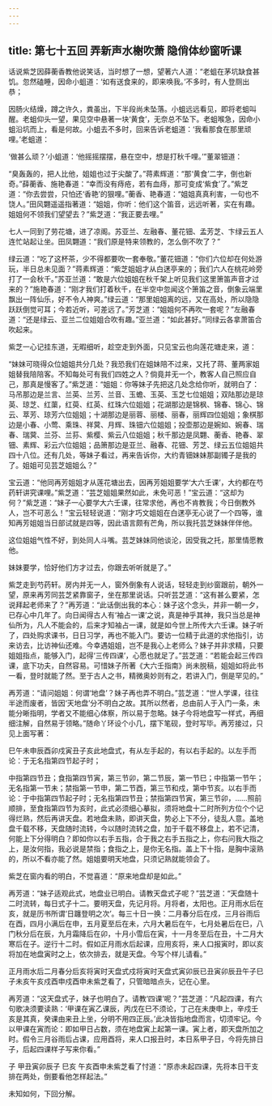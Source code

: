 ```yaml
---
---
---
```

title: 第七十五回 弄新声水榭吹萧 隐俏体纱窗听课
---



话说紫芝因薛蘅香教他说笑话，当时想了一想，望著六人道：“老蛆在茅坑缺食甚饥。忽然磕睡，因命小蛆道：‘如有送食来的，即来唤我。’不多时，有人登厕出恭；

因肠火结燥，蹲之许久，粪虽出，下半段尚未坠落。小蛆远远看见，即将老蛆叫醒。老蛆仰头一望，果见空中悬著一块‘黄食’，无奈总不坠下。老蛆喉急，因命小蛆沿坑而上，看是何故。小蛆去不多时，回来告诉老蛆道：‘我看那食在那里顽哩。’老蛆道：

‘做甚么顽？’小蛆道：‘他摇摇摆摆，悬在空中，想是打秋千哩。’”董翠钿道：

“臭轰轰的，把人比他，姐姐也过于尖酸了。”蒋素辉道：“那‘黄食’二字，倒也新奇。”薛蘅香、施艳春道：“幸而没有痔疮，若有血痔，那可变成‘紫食’了。”紫芝道：“你去尝尝，只怕还‘香艳’的狠哩。”蘅香、艳春道：“姐姐真真利害，一句也不饶人。”田风翾遥遥指著道：“姐姐，你听：他们这个笛音，远远听著，实在有趣。姐姐何不领我们望望去？”紫芝道：“我正要去哩。”

七人一同到了劳花塘，进了凉阁。苏亚兰、左融春、董花钿、孟芳芝、卞绿云五人连忙站起让坐。田凤翾道：“我们原是特来领教的，怎么倒不吹了？”

绿云道：“吃了这杯茶，少不得都要吹一套奉敬。”董花钿道：“你们六位却在何处游玩，半日总未见面？”蒋素辉道：“紫芝姐姐才从白蒁亭来的；我们六人在桃花岭旁打了一会秋千。”苏亚兰道：“敢是六位姐姐在秋千架上听见我们这里箫笛声音才过来的？”施艳春道：“刚才我们打着秋千，在半空中忽闻这个箫笛之音，倒象云端里飘出一阵仙乐，好不令人神爽。”绿云道：“那里姐姐离的远，又在高处，所以隐隐跃跃倒觉可耳；今若近听，可差远了。”芳芝道：“姐姐何不再吹一套呢？”左融春道：“还是绿云、亚兰二位姐姐合吹有趣。”亚兰道：“如此甚好。”同绿云各拿萧笛合吹起来。

紫芝一心记挂东道，无暇细听，趁空走到外面，只见宝云也向莲花塘走来，道：

“妹妹可晓得众位姐姐共分几处？我恐我们在姐妹陪不过来，又托了蒋、董两家姐姐替我陪陪客。不知每处可有我们四姓之人？倘竟并无一个，教客人自己照应自己，那真是慢客了。”紫芝道：“姐姐：你等妹子先把这几处念给你听，就明白了：马吊那边是兰言、兰英、兰芳、兰音、玉蟾、玉英、玉芝七位姐姐；双陆那边是琼英、琼芝、红蕖，红萸、红英、红珠六位姐姐；花湖那边是锦枫、锦春、锦心、锦云、萃芳、琼芳六位姐姐；十湖那边是丽蓉、丽楼、丽春，丽辉四位姐姐；象棋那边是小春、小莺、乘珠、祥蓂、月辉、珠钿六位姐姐；投壶那边是婉如、婉春、瑞春、瑞蓂、兰芬、兰荪、紫樱、紫云八位姐姐；秋千那边是凤翾、蘅香、艳春、翠钿、素辉、彩云六位姐姐；品箫那边是亚兰、融春、花钿、芳芝、绿云五位姐姐共四十八位。还有几处，等妹子看过，再来告诉你，大约青钿妹妹那副镯子是我的了。姐姐可见芸芝姐姐么？”

宝云道：“他同再芳姐姐才从莲花塘出去，因再芳姐姐要学‘大六壬课’，大约都在芍药轩讲究课哩。”紫芝道：“芸芝姐姐果然如此，未免可恶！”宝云道：“这却为何？”紫芝道：“妹子一心要学大六壬课，往常求他，再也不肯教我；今日倒教外人，岂不可恶么！”宝云轻轻说道：“刚才巧文姐姐在白蒁亭无心说了一个四等，谁知再芳姐姐当日部试就是四等，因此语言颇有芒角，所以我托芸芝妹妹伴伴他。

这位姐姐气性不好，到处同人斗嘴。芸芝妹妹同他谈沦，因受我之托，那里情愿教他。

妹妹要学，恰好他们方才过去，你跟去听听就是了。”

紫芝走到芍药轩。房内并无一人，窗外倒象有人说话，轻轻走到纱窗跟前，朝外一望，原来再芳同芸芝紧靠窗子，坐在那里说话。只听芸芝道：“这有甚么要紧，怎说拜起老师来了？”再芳道：“此话倒出我的本心：妹子这个念头，并非一朝一夕，已存心中几年了。向日闻得古人有‘袖占一课’之说，真是神乎其神，我只当总是神仙所为，凡人不能会的，后来才知袖占一课，就是如今世上所传大六壬课。妹子听了，四处购求课书，日日习学，再也不能入门。要访一位精于此道的求他指引，访来访去，比访神仙还难。今幸遇姐姐，岂不是我心上老师么？妹子并非求精，只要姐姐指点，能够入门，起得‘三传四课’，心愿也就足了。”芸芝道：“若能会起三传四课，底下功夫，自然容易。可惜妹子所著《大六壬指南》尚未脱稿，姐姐如将此书一看，登时就能了然。至于古人之书，精微奥妙则有之，若讲入门，倒是罕见的。”

再芳道：“请问姐姐：何谓‘地盘’？妹子再也弄不明白。”芸芝道：“世人学课，往往半途而废者，皆因‘天地盘’分不明白之故。其所以然者，总由前人于入门一条，未能分晰指明，学者又不能细心体察，所以易于忽略。妹子今将地盘写一样式，再细细注解，自然易于领略。”随命丫环设个小几，摆下笔砚，登时写毕。再芳接过，只见上面写著：

巳午未申辰酉卯戍寅丑子亥此地盘式，有从左手起的，有以右手起的。以左手而论：于无名指第四节起子时；

中指第四节丑；食指第四节寅，第三节卯，第二节辰，第一节巳；中指第一节午；无名指第一节未；禁指第一节申，第二节酉，第三节和戍，第中节亥。以右手而论：于中指第四节起子时；无名指第四节丑；禁指第四节寅，第三节卯，……照前顺排，至食指第四节为亥时，此式必须细心摹拟，须将地盘十二时所列方位个个记得烂熟，然后再讲天盘。若地盘未熟，即讲天盘，势必上下不分，徒乱人意。盖地盘千载不移，天盘随时流转，今以随时流转之盘，加于千载不移盘上，若不记清，何能上下分得明白？即如你以右手五指，合于我之右手五指之上，你右问我大指之上，是汝何指，我必说是禁指；食指之上，是你无名指。盖上下十指，是胸中滚熟的，所以不看亦能了然。姐姐要明天地盘，只须记熟就能领会了。

紫芝在窗内看的明白，不觉喜道：“原来地盘却是如此。”

再芳道：“妹子适观此式，地盘业已明白。请教天盘式子呢？”芸芝道：“天盘随十二时流转，每日式子十二。要明天盘，先记月将。月将者，太阳也。正月雨水后在亥，就是历书所谓‘日躔登明之次’。每三十日一换：二月春分后在戍，三月谷雨后在酉，四月小满后在申，五月夏至后在未，六月大暑后在午，七月处暑后在巳，八门秋分后在辰，九月霜降后在卯，十月小雪后在寅，十一月冬至后在丑，十二月大寒后在子。逆行十二时。假如正月雨水后起课，应用亥将，来人口报寅时，即以亥将加在地盘寅时之上，依次排去，就是天盘。今写个样儿请看。”

正月雨水后二月春分后亥将寅时天盘式戍将寅时天盘式寅卯辰已丑寅卯辰丑午子巳子未亥午亥戍酉申戍酉申未紫芝看了，只管暗暗点头，记在心里。

再芳道：“这天盘式子，妹子也明白了。请教‘四课’呢？”芸芝道：“凡起四课，有六句歌决须要读熟：‘甲课在寅乙课辰，丙戊在巳不须论，丁己在未庚申上，辛戍壬亥是其真，癸课由来丑上坐，分明不用四正辰。’此决皆指地盘而言，切须牢记。今以甲课在寅而论：即如甲日占数，须在地盘寅上起第一课。寅上者，即天盘所加之时。假令三月谷雨后占课，应用酉将，来人口报丑时，本日系甲子日，今将先排日子，后起四课样子写来你看。”

子  甲丑寅卯辰子  巳亥  午亥酉申未紫芝看了忖道：“原赤未起四课，先将本日干支排在两处，倒要看他怎样起法。”

未知如何，下回分解。
